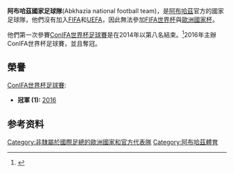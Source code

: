 {{Infobox National football team
| Name               = 阿布哈茲
| Badge              = <!-- 檔案不存在 Abkhazia_football_logo.jpg -->
| Elo Rank           =
| Nickname           =
| Association        = [[阿布哈茲足球協會|阿布哈茲足球協會]]
| Home Stadium       = 
| Coach              = 
| Confederation      = [[獨立足球協會聯合會|ConIFA]]

| pattern_la1 = 
| pattern_b1  = 
| pattern_ra1 = 
| pattern_sh1 = 
| pattern_so1 = 
| leftarm1    = 00BB00
| body1       = 00BB00
| rightarm1   = 00BB00
| shorts1     = DD0000
| socks1      = 00BB00

| pattern_la2 = 
| pattern_b2  = 
| pattern_ra2 = 
| pattern_sh2 = 
| pattern_so2 = 
| leftarm2    = DD0000
| body2       = DD0000
| rightarm2   = DD0000
| shorts2     = 00BB00
| socks2      = FFFFFF

| pattern_la3 = 
| pattern_b3  = 
| pattern_ra3 = 
| pattern_sh3 = 
| pattern_so3 = 
| leftarm3    = FFFFFF
| body3       = FFFFFF
| rightarm3   = FFFFFF
| shorts3     = FFFFFF
| socks3      = DD0000

| First game         = {{flagicon|Abkhazia}} '''阿布哈茲''' 1–1 {{fb-rt|Nagorno-Karabakh}}<br/>([[蘇呼米|蘇呼米]]; 2012年9月25日)
| Largest win        = {{flagicon|Abkhazia}} '''阿布哈茲''' 9–0 {{fb-rt|Chagos Islands}}<br/>([[蘇呼米|蘇呼米]]; 2016年5月29日)
| Largest loss       = {{fb|Nagorno-Karabakh}} 3–0 '''阿布哈茲''' {{flagicon|Abkhazia}}<br/>([[蘇呼米|蘇呼米]]; 2012年10月21日)
| Regional name      = [[ConIFA世界足球盃|ConIFA世界足球盃]]
| Regional cup apps  = 2
| Regional cup first = [[2014年ConIFA世界足球盃|2014]]
| Regional cup best  = 冠軍 [[2016年ConIFA世界足球盃|2016]]
}}
'''阿布哈茲國家足球隊'''(Abkhazia national football team)，是[[阿布哈茲|阿布哈茲]]官方的國家足球隊，他們沒有加入[[FIFA|FIFA]]和[[UEFA|UEFA]]，因此無法參加[[FIFA世界杯|FIFA世界杯]]與[[歐洲國家杯|歐洲國家杯]]。

他們第一次參賽[[ConIFA世界杯足球賽|ConIFA世界杯足球賽]]是在2014年以第八名結束。<ref>{{Cite web |url=http://www.conifa.org/Abkhazia |title=conifa.org |access-date=2016-01-10 |archive-date=2014-03-06 |archive-url=https://web.archive.org/web/20140306120744/http://www.conifa.org/Abkhazia |dead-url=no }}</ref>2016年主辦ConIFA世界杯足球賽，並且奪冠。

== 榮譽 ==
;[[ConIFA世界杯足球賽|ConIFA世界杯足球賽]]:
* '''冠軍 (1):''' [[2016年ConIFA世界杯足球賽|2016]]

== 参考资料 ==
{{reflist}}

{{DEFAULTSORT:Abkhazia National Football Team}}
[[Category:非隸屬於國際足總的歐洲國家和官方代表隊|Category:非隸屬於國際足總的歐洲國家和官方代表隊]]
[[Category:阿布哈茲體育|Category:阿布哈茲體育]]